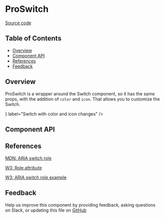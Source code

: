 
# ProSwitch

[Source code](https://github.com/leemonade/bubbles/tree/main/packages/components/src/form/ProSwitch/ProSwitch.js)

## Table of Contents

<!-- START doctoc generated TOC please keep comment here to allow auto update -->
<!-- DON'T EDIT THIS SECTION, INSTEAD RE-RUN doctoc TO UPDATE -->

- [Overview](#overview)
- [Component API](#component-api)
- [References](#references)
- [Feedback](#feedback)

## Overview

ProSwitch is a wrapper around the Switch component, so it has the same props, with the addition of `color` and `icon`. That allows you to customize the Switch.

<ThemeProvider>
  <ProSwitch
    size="md"
    color="#FABADA"
    icon={<EmailPileIcon />}
    label="Switch with color and icon changes"
  />
</ThemeProvider>

## Component API

<Preview>
  <Story id="molecules-form-proswitch--playground" />
</Preview>

<Props of={ProSwitch} />

## References

[MDN: ARIA switch role](https://developer.mozilla.org/en-US/docs/Web/Accessibility/ARIA/Roles/switch_role)

[W3: Role attribute](https://www.w3.org/WAI/PF/HTML/wiki/RoleAttribute)

[W3: ARIA switch role example](https://www.w3.org/WAI/ARIA/apg/example-index/radio/radio.html)

## Feedback

Help us improve this component by providing feedback, asking questions on Slack, or updating this file on
[GitHub](https://github.com/leemonade/bubbles/edit/main/packages/components/src/form/ProSwitch/ProSwitch.mdx)
